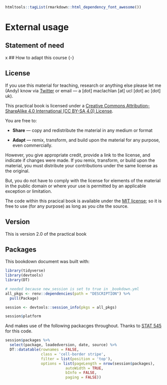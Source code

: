 
```r
htmltools::tagList(rmarkdown::html_dependency_font_awesome())
```
# External usage {-}

## Statement of need {-}
x
## How to adapt this course {-}

## License {-}

If you use this material for teaching, research or anything else please let me (Andy) know via [Twitter](https://twitter.com/andymaclachlan) or email --- a [dot] maclachlan [at] ucl [dot] ac [dot] uk).

This practical book is licensed under a [Creative Commons Attribution-ShareAlike 4.0 International (CC BY-SA 4.0) License](https://creativecommons.org/licenses/by-sa/4.0/).
<center>
<i class="fab fa-creative-commons fa-2x"></i><i class="fab fa-creative-commons-by fa-2x"></i><i class="fab fa-creative-commons-sa fa-2x"></i>
</center>

You are free to: 

* **Share** — copy and redistribute the material in any medium or format

* **Adapt** — remix, transform, and build upon the material
for any purpose, even commercially.

However, you  give appropriate credit, provide a link to the license, and indicate if changes were made. If you remix, transform, or build upon the material, you must distribute your contributions under the same license as the original.

But, you do not have to comply with the license for elements of the material in the public domain or where your use is permitted by an applicable exception or limitation.

The code within this pracical book is available under the [MIT license](https://opensource.org/licenses/MIT); so it is free to use (for any purpose) as long as you cite the source.

## Version {-}

This is version 2.0 of the practical book


## Packages {-}

This bookdown document was built with:

```r
library(tidyverse)
library(devtools)
library(DT)

# needed because new_session is set to true in _bookdown.yml
all_pkgs <- renv::dependencies(path = "DESCRIPTION") %>% 
  pull(Package) 

session <- devtools::session_info(pkgs = all_pkgs)

session$platform
```

And makes use of the following packacges throughout. Thanks to [STAT 545](https://stat545.com/index.html#other-contributors) for this code.

```r
session$packages %>% 
  select(package, loadedversion, date, source) %>% 
  DT::datatable(rownames = FALSE,
                class = 'cell-border stripe',
                filter = list(position = 'top'),
                options = list(pageLength = nrow(session$packages), 
                           autoWidth = TRUE,
                           bInfo = FALSE,
                           paging = FALSE))
```
